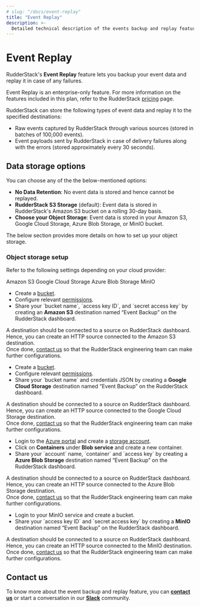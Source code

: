 ```yaml
---
# slug: "/docs/event-replay"
title: "Event Replay"
description: >-
  Detailed technical description of the events backup and replay feature.
---
```


# Event Replay 

RudderStack's **Event Replay** feature lets you backup your event data and replay it in case of any failures.

<div class="infoBlock">

Event Replay is an enterprise-only feature. For more information on the features included in this plan, refer to the RudderStack <a href="https://www.rudderstack.com/pricing/">pricing</a> page.

</div>

RudderStack can store the following types of event data and replay it to the specified destinations: 
- Raw events captured by RudderStack through various sources (stored in batches of 100,000 events).
- Event payloads sent by RudderStack in case of delivery failures along with the errors (stored approximately every 30 seconds).

## Data storage options

You can choose any of the the below-mentioned options:

- **No Data Retention**: No event data is stored and hence cannot be replayed.
- **RudderStack S3 Storage** (default): Event data is stored in RudderStack's Amazon S3 bucket on a rolling 30-day basis.
- **Choose your Object Storage**: Event data is stored in your Amazon S3, Google Cloud Storage, Azure Blob Storage, or MinIO bucket. 

The below section provides more details on how to set up your object storage.

### Object storage setup

Refer to the following settings depending on your cloud provider:

<Tabs>
  <TabList>
   <Tab>Amazon S3</Tab>
    <Tab>Google Cloud Storage</Tab>
    <Tab>Azure Blob Storage</Tab>
    <Tab>MinIO</Tab>
  </TabList>
  <TabPanels>
    <TabPanel>
    <ul>
      <li>Create a <a href="https://docs.aws.amazon.com/AmazonS3/latest/userguide/creating-bucket.html">bucket</a>.</li>
      <li>Configure relevant <a href="https://www.rudderstack.com/docs/user-guides/administrators-guide/bucket-configuration-settings/#permissions-for-amazon-s3">permissions</a>.</li>
      <li>Share your `bucket name`, `access key ID`, and `secret access key` by creating an <strong>Amazon S3</strong> destination named “Event Backup” on the RudderStack dashboard.</li>      
    </ul>
        <div class="infoBlock">
          A destination should be connected to a source on RudderStack dashboard. Hence, you can create an HTTP source connected to the Amazon S3 destination.
        </div>
      Once done, <a href="mailto:%20docs@rudderstack.com">contact us</a> so that the RudderStack engineering team can make further configurations.
    </TabPanel>
    <TabPanel>
    <ul>
      <li>Create a <a href="https://cloud.google.com/storage/docs/creating-buckets">bucket</a>.</li>
      <li>Configure relevant <a href="https://rudderstack.com/docs/user-guides/administrators-guide/bucket-configuration-settings/#permissions-for-gcs">permissions</a>.</li>
      <li>Share your `bucket name` and credentials JSON by creating a <strong>Google Cloud Storage</strong> destination named “Event Backup” on the RudderStack dashboard.</li>
    </ul>
      <div class="infoBlock">
       A destination should be connected to a source on RudderStack dashboard. Hence, you can create an HTTP source connected to the Google Cloud Storage destination.
        </div>
      Once done, <a href="mailto:%20docs@rudderstack.com">contact us</a> so that the RudderStack engineering team can make further configurations.
    </TabPanel>
    <TabPanel>
    <ul>
      <li>Login to the <a href="https://portal.azure.com/">Azure portal</a> and create a <a href="https://docs.microsoft.com/en-us/azure/storage/common/storage-account-create?tabs=azure-portal">storage account</a>.</li>
      <li>Click on <strong>Containers</strong> under <strong>Blob service</strong> and create a new container.</li>
      <li>Share your `account` name, `container` and `access key` by creating a <strong>Azure Blob Storage</strong> destination named “Event Backup” on the RudderStack dashboard.</li>
    </ul>
      <div class="infoBlock">
       A destination should be connected to a source on RudderStack dashboard. Hence, you can create an HTTP source connected to the Azure Blob Storage destination.
      </div>
      Once done, <a href="mailto:%20docs@rudderstack.com">contact us</a> so that the RudderStack engineering team can make further configurations.
    </TabPanel>
    <TabPanel>
    <ul>
      <li>Login to your MinIO service and create a bucket</a>.</li>
      <li>Share your `access key ID` and `secret access key` by creating a <strong>MinIO</strong> destination named “Event Backup” on the RudderStack dashboard.</li>
    </ul>
  <div class="infoBlock">
   A destination should be connected to a source on RudderStack dashboard. Hence, you can create an HTTP source connected to the MinIO destination.
    </div>
  Once done, <a href="mailto:%20docs@rudderstack.com">contact us</a> so that the RudderStack engineering team can make further configurations.
    </TabPanel>
  </TabPanels>
</Tabs>


## Contact us

To know more about the event backup and replay feature, you can [**contact us**](mailto:%20docs@rudderstack.com) or start a conversation in our [**Slack**](https://rudderstack.com/join-rudderstack-slack-community) community.


